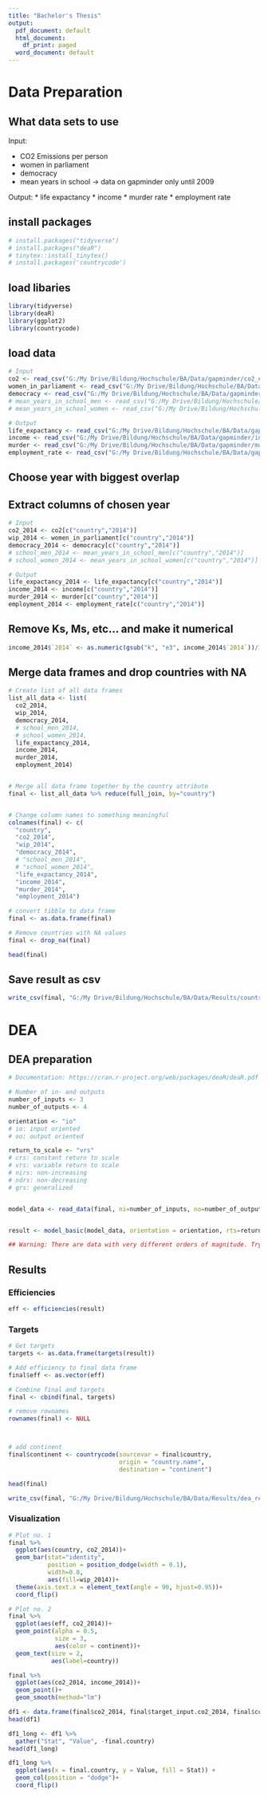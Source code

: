 ```yaml
---
title: "Bachelor's Thesis"
output:
  pdf_document: default
  html_document:
    df_print: paged
  word_document: default
---
```


# Data Preparation

## What data sets to use

Input:

* CO2 Emissions per person
* women in parliament
* democracy
* mean years in school -> data on gapminder only until 2009

Output:
* life expactancy
* income
* murder rate
* employment rate


## install packages

```r
# install.packages("tidyverse")
# install.packages("deaR")
# tinytex::install_tinytex()
# install.packages('countrycode')
```


## load libaries

```r
library(tidyverse)
library(deaR)
library(ggplot2)
library(countrycode)
```


## load data

```r

# Input
co2 <- read_csv("G:/My Drive/Bildung/Hochschule/BA/Data/gapminder/co2_emissions_tonnes_per_person.csv",show_col_types = FALSE)
women_in_parliament <- read_csv("G:/My Drive/Bildung/Hochschule/BA/Data/gapminder/percentage_women_in_parliament.csv",show_col_types = FALSE)
democracy <- read_csv("G:/My Drive/Bildung/Hochschule/BA/Data/gapminder/demox_eiu.csv",show_col_types = FALSE)
# mean_years_in_school_men <- read_csv("G:/My Drive/Bildung/Hochschule/BA/Data/gapminder/mean_years_in_school_men_25_years_and_older.csv",show_col_types = FALSE)
# mean_years_in_school_women <- read_csv("G:/My Drive/Bildung/Hochschule/BA/Data/gapminder/mean_years_in_school_women_25_years_and_older.csv",show_col_types = FALSE)

# Output
life_expactancy <- read_csv("G:/My Drive/Bildung/Hochschule/BA/Data/gapminder/life_expectancy_years.csv",show_col_types = FALSE)
income <- read_csv("G:/My Drive/Bildung/Hochschule/BA/Data/gapminder/income_per_person_gdppercapita_ppp_inflation_adjusted.csv",show_col_types = FALSE)
murder <- read_csv("G:/My Drive/Bildung/Hochschule/BA/Data/gapminder/murder_per_100000_people.csv",show_col_types = FALSE)
employment_rate <- read_csv("G:/My Drive/Bildung/Hochschule/BA/Data/gapminder/aged_15plus_employment_rate_percent.csv",show_col_types = FALSE)

```


## Choose year with biggest overlap


## Extract columns of chosen year

```r

# Input
co2_2014 <- co2[c("country","2014")]
wip_2014 <- women_in_parliament[c("country","2014")]
democracy_2014 <- democracy[c("country","2014")]
# school_men_2014 <- mean_years_in_school_men[c("country","2014")]
# school_women_2014 <- mean_years_in_school_women[c("country","2014")]

# Output
life_expactancy_2014 <- life_expactancy[c("country","2014")]
income_2014 <- income[c("country","2014")]
murder_2014 <- murder[c("country","2014")]
employment_2014 <- employment_rate[c("country","2014")]

```

## Remove Ks, Ms, etc... and make it numerical

```r

income_2014$`2014` <- as.numeric(gsub("k", "e3", income_2014$`2014`))/1000 # divided by 1000 to avoid different orders of magnitude within dataset

```

## Merge data frames and drop countries with NA

```r

# Create list of all data frames
list_all_data <- list(
  co2_2014, 
  wip_2014, 
  democracy_2014, 
  # school_men_2014, 
  # school_women_2014, 
  life_expactancy_2014, 
  income_2014, 
  murder_2014, 
  employment_2014)


# Merge all data frame together by the country attribute
final <- list_all_data %>% reduce(full_join, by="country")


# Change column names to something meaningful
colnames(final) <- c(
  "country", 
  "co2_2014", 
  "wip_2014", 
  "democracy_2014", 
  # "school_men_2014", 
  # "school_women_2014", 
  "life_expactancy_2014", 
  "income_2014", 
  "murder_2014", 
  "employment_2014")

# convert tibble to data frame
final <- as.data.frame(final)

# Remove countries with NA values
final <- drop_na(final)

head(final)

```

## Save result as csv

```r

write_csv(final, "G:/My Drive/Bildung/Hochschule/BA/Data/Results/country_data.csv")

```


# DEA


## DEA preparation

```r

# Documentation: https://cran.r-project.org/web/packages/deaR/deaR.pdf

# Number of in- and outputs
number_of_inputs <- 3
number_of_outputs <- 4

orientation <- "io" 
# io: input oriented
# oo: output oriented

return_to_scale <- "vrs"
# crs: constant return to scale
# vrs: variable return to scale
# nirs: non-increasing
# ndrs: non-decreasing
# grs: generalized


model_data <- read_data(final, ni=number_of_inputs, no=number_of_outputs, dmus = 1)


result <- model_basic(model_data, orientation = orientation, rts=return_to_scale)

## Warning: There are data with very different orders of magnitude. Try to re-define the units of measure or some linear problems may be ill-posed.

```


## Results

### Efficiencies

```r

eff <- efficiencies(result)

```


### Targets

```r

# Get targets
targets <- as.data.frame(targets(result))

```


```r

# Add efficiency to final data frame
final$eff <- as.vector(eff)

```


```r

# Combine final and targets
final <- cbind(final, targets)

# remove rownames
rownames(final) <- NULL




```


```r

# add continent
final$continent <- countrycode(sourcevar = final$country,
                               origin = "country.name",
                               destination = "continent")

head(final)

```

```r

write_csv(final, "G:/My Drive/Bildung/Hochschule/BA/Data/Results/dea_results.csv")

```



### Visualization

```r

# Plot no. 1
final %>%
  ggplot(aes(country, co2_2014))+
  geom_bar(stat="identity",
           position = position_dodge(width = 0.1),
           width=0.8,
           aes(fill=wip_2014))+
  theme(axis.text.x = element_text(angle = 90, hjust=0.95))+
  coord_flip()


```

```r

# Plot no. 2
final %>%
  ggplot(aes(eff, co2_2014))+
  geom_point(alpha = 0.5,
             size = 3,
             aes(color = continent))+
  geom_text(size = 2,
            aes(label=country))


```

```r

final %>%
  ggplot(aes(co2_2014, income_2014))+
  geom_point()+
  geom_smooth(method="lm")

```

```r

df1 <- data.frame(final$co2_2014, final$target_input.co2_2014, final$country)
head(df1)

```



```r

df1_long <- df1 %>%
  gather("Stat", "Value", -final.country)
head(df1_long)

```

```r

df1_long %>%
  ggplot(aes(x = final.country, y = Value, fill = Stat)) +
  geom_col(position = "dodge")+
  coord_flip()

```



```r


```





